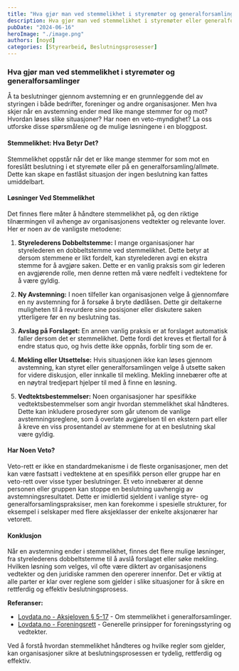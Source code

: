 ```yaml
---
title: "Hva gjør man ved stemmelikhet i styremøter og generalforsamlinger"
description: Hva gjør man ved stemmelikhet i styremøter eller generalforsamlinger? Denne bloggposten utforsker løsninger som styreleders dobbeltstemme, ny avstemning, avslag på forslaget, mekling, og vetorett.
pubDate: "2024-06-16"
heroImage: "./image.png"
authors: [noyd]
categories: [Styrearbeid, Beslutningsprosesser]
---
```


### Hva gjør man ved stemmelikhet i styremøter og generalforsamlinger

Å ta beslutninger gjennom avstemning er en grunnleggende del av styringen i både bedrifter, foreninger og andre organisasjoner. Men hva skjer når en avstemning ender med like mange stemmer for og mot? Hvordan løses slike situasjoner? Har noen en veto-myndighet? La oss utforske disse spørsmålene og de mulige løsningene i en bloggpost.

#### Stemmelikhet: Hva Betyr Det?

Stemmelikhet oppstår når det er like mange stemmer for som mot en foreslått beslutning i et styremøte eller på en generalforsamling/allmøte. Dette kan skape en fastlåst situasjon der ingen beslutning kan fattes umiddelbart.

#### Løsninger Ved Stemmelikhet

Det finnes flere måter å håndtere stemmelikhet på, og den riktige tilnærmingen vil avhenge av organisasjonens vedtekter og relevante lover. Her er noen av de vanligste metodene:

1. **Styrelederens Dobbeltstemme:**
   I mange organisasjoner har styrelederen en dobbeltstemme ved stemmelikhet. Dette betyr at dersom stemmene er likt fordelt, kan styrelederen avgi en ekstra stemme for å avgjøre saken. Dette er en vanlig praksis som gir lederen en avgjørende rolle, men denne retten må være nedfelt i vedtektene for å være gyldig.

2. **Ny Avstemning:**
   I noen tilfeller kan organisasjonen velge å gjennomføre en ny avstemning for å forsøke å bryte dødlåsen. Dette gir deltakerne muligheten til å revurdere sine posisjoner eller diskutere saken ytterligere før en ny beslutning tas.

3. **Avslag på Forslaget:**
   En annen vanlig praksis er at forslaget automatisk faller dersom det er stemmelikhet. Dette fordi det kreves et flertall for å endre status quo, og hvis dette ikke oppnås, forblir ting som de er.

4. **Mekling eller Utsettelse:**
   Hvis situasjonen ikke kan løses gjennom avstemning, kan styret eller generalforsamlingen velge å utsette saken for videre diskusjon, eller innkalle til mekling. Mekling innebærer ofte at en nøytral tredjepart hjelper til med å finne en løsning.

5. **Vedtektsbestemmelser:**
   Noen organisasjoner har spesifikke vedtektsbestemmelser som angir hvordan stemmelikhet skal håndteres. Dette kan inkludere prosedyrer som går utenom de vanlige avstemningsreglene, som å overlate avgjørelsen til en ekstern part eller å kreve en viss prosentandel av stemmene for at en beslutning skal være gyldig.

#### Har Noen Veto?

Veto-rett er ikke en standardmekanisme i de fleste organisasjoner, men det kan være fastsatt i vedtektene at en spesifikk person eller gruppe har en veto-rett over visse typer beslutninger. Et veto innebærer at denne personen eller gruppen kan stoppe en beslutning uavhengig av avstemningsresultatet. Dette er imidlertid sjeldent i vanlige styre- og generalforsamlingspraksiser, men kan forekomme i spesielle strukturer, for eksempel i selskaper med flere aksjeklasser der enkelte aksjonærer har vetorett.

#### Konklusjon

Når en avstemning ender i stemmelikhet, finnes det flere mulige løsninger, fra styrelederens dobbeltstemme til å avslå forslaget eller søke mekling. Hvilken løsning som velges, vil ofte være diktert av organisasjonens vedtekter og den juridiske rammen den opererer innenfor. Det er viktig at alle parter er klar over reglene som gjelder i slike situasjoner for å sikre en rettferdig og effektiv beslutningsprosess.

**Referanser:**

- [Lovdata.no - Aksjeloven § 5-17](https://lovdata.no/dokument/NL/lov/1997-06-13-44/KAPITTEL_5-5#%C2%A75-17) - Om stemmelikhet i generalforsamlinger.
- [Lovdata.no - Foreningsrett](https://lovdata.no/artikkel/foreningsrett/1313) - Generelle prinsipper for foreningsstyring og vedtekter.

Ved å forstå hvordan stemmelikhet håndteres og hvilke regler som gjelder, kan organisasjoner sikre at beslutningsprosessen er tydelig, rettferdig og effektiv.
